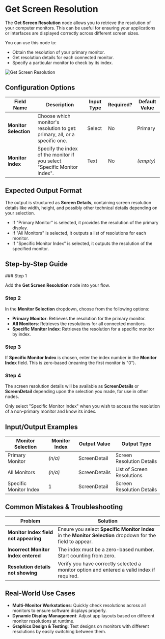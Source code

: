 
# Get Screen Resolution

The **Get Screen Resolution** node allows you to retrieve the resolution of your computer monitors. This can be useful for ensuring your applications or interfaces are displayed correctly across different screen sizes.

You can use this node to:

- Obtain the resolution of your primary monitor.
- Get resolution details for each connected monitor.
- Specify a particular monitor to check by its index.

![Get Screen Resolution](./get-screen-resolution.png)

## Configuration Options

| Field Name            | Description                                                                | Input Type | Required? | Default Value |
| --------------------- | -------------------------------------------------------------------------- | ---------- | --------- | ------------- |
| **Monitor Selection** | Choose which monitor's resolution to get: primary, all, or a specific one. | Select     | No        | Primary       |
| **Monitor Index**     | Specify the index of the monitor if you select "Specific Monitor Index".   | Text       | No        | _(empty)_     |

## Expected Output Format

The output is structured as **Screen Details**, containing screen resolution details like width, height, and possibly other technical details depending on your selection.

- If "Primary Monitor" is selected, it provides the resolution of the primary display.
- If "All Monitors" is selected, it outputs a list of resolutions for each monitor.
- If "Specific Monitor Index" is selected, it outputs the resolution of the specified monitor.

## Step-by-Step Guide

<Steps>
### Step 1

Add the **Get Screen Resolution** node into your flow.

### Step 2

In the **Monitor Selection** dropdown, choose from the following options:

- **Primary Monitor**: Retrieves the resolution for the primary monitor.
- **All Monitors**: Retrieves the resolutions for all connected monitors.
- **Specific Monitor Index**: Retrieves the resolution for a specific monitor by index.

### Step 3

If **Specific Monitor Index** is chosen, enter the index number in the **Monitor Index** field. This is zero-based (meaning the first monitor is "0").

### Step 4

The screen resolution details will be available as **ScreenDetails** or **ScreenDetail** depending upon the selection you made, for use in other nodes.

</Steps>

<Callout type="info" title="Tip">
  Only select "Specific Monitor Index" when you wish to access the resolution of
  a non-primary monitor and know its index.
</Callout>

## Input/Output Examples

| Monitor Selection      | Monitor Index | Output Value  | Output Type                |
| ---------------------- | ------------- | ------------- | -------------------------- |
| Primary Monitor        | _(n/a)_       | ScreenDetail  | Screen Resolution Details  |
| All Monitors           | _(n/a)_       | ScreenDetails | List of Screen Resolutions |
| Specific Monitor Index | 1             | ScreenDetail  | Screen Resolution Details  |

## Common Mistakes & Troubleshooting

| Problem                               | Solution                                                                                                    |
| ------------------------------------- | ----------------------------------------------------------------------------------------------------------- |
| **Monitor Index field not appearing** | Ensure you select **Specific Monitor Index** in the **Monitor Selection** dropdown for the field to appear. |
| **Incorrect Monitor Index entered**   | The index must be a zero-based number. Start counting from zero.                                            |
| **Resolution details not showing**    | Verify you have correctly selected a monitor option and entered a valid index if required.                  |

## Real-World Use Cases

- **Multi-Monitor Workstations**: Quickly check resolutions across all monitors to ensure software displays properly.
- **Dynamic Display Management**: Adjust app layouts based on different monitor resolutions at runtime.
- **Graphics Design & Testing**: Test designs on monitors with different resolutions by easily switching between them.
